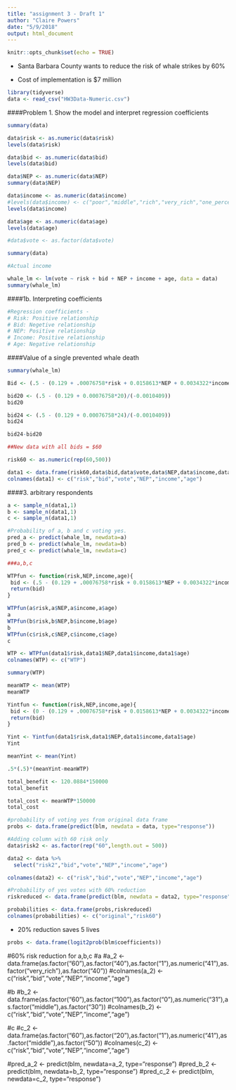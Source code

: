 ```yaml
---
title: "assignment 3 - Draft 1"
author: "Claire Powers"
date: "5/9/2018"
output: html_document
---
```


```r
knitr::opts_chunk$set(echo = TRUE)
```

- Santa Barbara County wants to reduce the risk of whale strikes by 60%

- Cost of implementation is $7 million

```r
library(tidyverse)
data <- read_csv("HW3Data-Numeric.csv")
```

####Problem 1. Show the model and interpret regression coefficients
```r
summary(data)

data$risk <- as.numeric(data$risk)
levels(data$risk)

data$bid <- as.numeric(data$bid)
levels(data$bid)

data$NEP <- as.numeric(data$NEP)
summary(data$NEP)

data$income <- as.numeric(data$income)
#levels(data$income) <- c("poor","middle","rich","very_rich","one_percent")
levels(data$income)

data$age <- as.numeric(data$age)
levels(data$age)

#data$vote <- as.factor(data$vote)

summary(data)

#Actual income

whale_lm <- lm(vote ~ risk + bid + NEP + income + age, data = data)
summary(whale_lm)
```

####1b. Interpreting coefficients
```r
#Regression coefficients - 
# Risk: Positive relationship
# Bid: Negetive relationship
# NEP: Positive relationship
# Income: Positive relationship
# Age: Negative relationship
```

####Value of a single prevented whale death
```r
summary(whale_lm)

Bid <- (.5 - (0.129 + .00076758*risk + 0.0158613*NEP + 0.0034322*income - 0.0035354*age))/(-.0010409)

bid20 <- (.5 - (0.129 + 0.00076758*20)/(-0.0010409))
bid20

bid24 <- (.5 - (0.129 + 0.00076758*24)/(-0.0010409))
bid24

bid24-bid20
```

```r
##New data with all bids = $60

risk60 <- as.numeric(rep(60,500))

data1 <- data.frame(risk60,data$bid,data$vote,data$NEP,data$income,data$age)
colnames(data1) <- c("risk","bid","vote","NEP","income","age")
```


####3. arbitrary respondents
```r
a <- sample_n(data1,1)
b <- sample_n(data1,1)
c <- sample_n(data1,1)

#Probability of a, b and c voting yes.
pred_a <- predict(whale_lm, newdata=a)
pred_b <- predict(whale_lm, newdata=b)
pred_c <- predict(whale_lm, newdata=c)

###a,b,c

WTPfun <- function(risk,NEP,income,age){
 bid <- (.5 - (0.129 + .00076758*risk + 0.0158613*NEP + 0.0034322*income - 0.0035354*age))/(-.0010409)
 return(bid)
}

WTPfun(a$risk,a$NEP,a$income,a$age)
a
WTPfun(b$risk,b$NEP,b$income,b$age)
b
WTPfun(c$risk,c$NEP,c$income,c$age)
c
```

```r
WTP <- WTPfun(data1$risk,data1$NEP,data1$income,data1$age)
colnames(WTP) <- c("WTP")

summary(WTP)

meanWTP <- mean(WTP)
meanWTP
```

```r

Yintfun <- function(risk,NEP,income,age){
 bid <- (0 - (0.129 + .00076758*risk + 0.0158613*NEP + 0.0034322*income - 0.0035354*age))/(-.0010409)
 return(bid)
}

Yint <- Yintfun(data1$risk,data1$NEP,data1$income,data1$age)
Yint

meanYint <- mean(Yint)

.5*(.5)*(meanYint-meanWTP)

total_benefit <- 120.0884*150000
total_benefit

total_cost <- meanWTP*150000
total_cost
```


```r
#probability of voting yes from original data frame
probs <- data.frame(predict(blm, newdata = data, type="response"))

#Adding column with 60 risk only
data$risk2 <- as.factor(rep("60",length.out = 500))

data2 <- data %>% 
  select("risk2","bid","vote","NEP","income","age")

colnames(data2) <- c("risk","bid","vote","NEP","income","age")

#Probability of yes votes with 60% reduction
riskreduced <- data.frame(predict(blm, newdata = data2, type="response"))

probabilities <- data.frame(probs,riskreduced)
colnames(probabilities) <- c("original","risk60")

```

- 20% reduction saves 5 lives

```r
probs <- data.frame(logit2prob(blm$coefficients))
```

#60% risk reduction for a,b,c
#a
#a_2 <- data.frame(as.factor("60"),as.factor("40"),as.factor("1"),as.numeric("41"),as.factor("very_rich"),as.factor("40"))
#colnames(a_2) <- c("risk","bid","vote","NEP","income","age") 

#b
#b_2 <- data.frame(as.factor("60"),as.factor("100"),as.factor("0"),as.numeric("31"),as.factor("middle"),as.factor("30"))
#colnames(b_2) <- c("risk","bid","vote","NEP","income","age") 

#c
#c_2 <- data.frame(as.factor("60"),as.factor("20"),as.factor("1"),as.numeric("41"),as.factor("middle"),as.factor("50"))
#colnames(c_2) <- c("risk","bid","vote","NEP","income","age") 

#pred_a_2 <- predict(blm, newdata=a_2, type="response")
#pred_b_2 <- predict(blm, newdata=b_2, type="response")
#pred_c_2 <- predict(blm, newdata=c_2, type="response")

